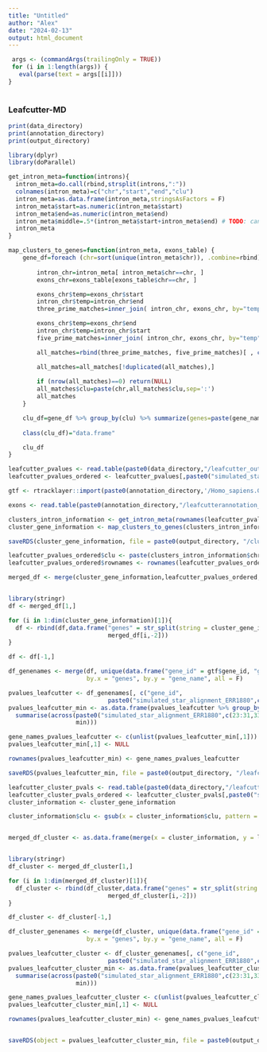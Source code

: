 ```yaml
---
title: "Untitled"
author: "Alex"
date: "2024-02-13"
output: html_document
---
```



```r
 args <- (commandArgs(trailingOnly = TRUE))
 for (i in 1:length(args)) {
   eval(parse(text = args[[i]]))
}
 
```

### Leafcutter-MD

```r
print(data_directory)
print(annotation_directory)
print(output_directory)
```

```r
library(dplyr)
library(doParallel)

get_intron_meta=function(introns){
  intron_meta=do.call(rbind,strsplit(introns,":"))
  colnames(intron_meta)=c("chr","start","end","clu")
  intron_meta=as.data.frame(intron_meta,stringsAsFactors = F)
  intron_meta$start=as.numeric(intron_meta$start)
  intron_meta$end=as.numeric(intron_meta$end)
  intron_meta$middle=.5*(intron_meta$start+intron_meta$end) # TODO: can remove this now? 
  intron_meta
}

map_clusters_to_genes=function(intron_meta, exons_table) {
    gene_df=foreach (chr=sort(unique(intron_meta$chr)), .combine=rbind) %dopar% {
    
        intron_chr=intron_meta[ intron_meta$chr==chr, ]
        exons_chr=exons_table[exons_table$chr==chr, ]

        exons_chr$temp=exons_chr$start
        intron_chr$temp=intron_chr$end
        three_prime_matches=inner_join( intron_chr, exons_chr, by="temp")

        exons_chr$temp=exons_chr$end
        intron_chr$temp=intron_chr$start
        five_prime_matches=inner_join( intron_chr, exons_chr, by="temp")

        all_matches=rbind(three_prime_matches, five_prime_matches)[ , c("clu", "gene_name")]

        all_matches=all_matches[!duplicated(all_matches),]
        
        if (nrow(all_matches)==0) return(NULL)
        all_matches$clu=paste(chr,all_matches$clu,sep=':')
        all_matches
    }

    clu_df=gene_df %>% group_by(clu) %>% summarize(genes=paste(gene_name, collapse = ","))
    
    class(clu_df)="data.frame"

    clu_df
}

```

```r
leafcutter_pvalues <- read.table(paste0(data_directory,"/leafcutter_outlier_pVals.txt"))
leafcutter_pvalues_ordered <- leafcutter_pvalues[,paste0("simulated_star_alignment_ERR1880",c(23:31,33:62),"Aligned.sortedByCoord.out.bam")]

gtf <- rtracklayer::import(paste0(annotation_directory,'/Homo_sapiens.GRCh38.42.primary_assembly.protein_coding.gtf'))
```


```r
exons <- read.table(paste0(annotation_directory,"/leafcutterannotation_all_exons.txt.gz"), header = T)

clusters_intron_information <- get_intron_meta(rownames(leafcutter_pvalues))
cluster_gene_information <- map_clusters_to_genes(clusters_intron_information, exons)

saveRDS(cluster_gene_information, file = paste0(output_directory, "/cluster_gene_information"))

leafcutter_pvalues_ordered$clu <- paste(clusters_intron_information$chr,clusters_intron_information$clu, sep = ":")
leafcutter_pvalues_ordered$rownames <- rownames(leafcutter_pvalues_ordered)

merged_df <- merge(cluster_gene_information,leafcutter_pvalues_ordered, by = "clu")


library(stringr)
df <- merged_df[1,]

for (i in 1:dim(cluster_gene_information)[1]){
  df <- rbind(df,data.frame("genes" = str_split(string = cluster_gene_information[i,"genes"], pattern = ",")[[1]],
                            merged_df[i,-2]))
}

df <- df[-1,]

df_genenames <- merge(df, unique(data.frame("gene_id" = gtf$gene_id, "gene_name" = gtf$gene_name)), 
                      by.x = "genes", by.y = "gene_name", all = F)

pvalues_leafcutter <- df_genenames[, c("gene_id",
                            paste0("simulated_star_alignment_ERR1880",c(23:31,33:62),"Aligned.sortedByCoord.out.bam"))]
pvalues_leafcutter_min <- as.data.frame(pvalues_leafcutter %>% group_by(gene_id) %>%
  summarise(across(paste0("simulated_star_alignment_ERR1880",c(23:31,33:62),"Aligned.sortedByCoord.out.bam"),
                   min)))

gene_names_pvalues_leafcutter <- c(unlist(pvalues_leafcutter_min[,1]))
pvalues_leafcutter_min[,1] <- NULL

rownames(pvalues_leafcutter_min) <- gene_names_pvalues_leafcutter

```

```r
saveRDS(pvalues_leafcutter_min, file = paste0(output_directory, "/leafcutter_gene_pvalues.RDS"))

```


```r
leafcutter_cluster_pvals <- read.table(paste0(data_directory,"/leafcutter_outlier_clusterPvals.txt"))
leafcutter_cluster_pvals_ordered <- leafcutter_cluster_pvals[,paste0("simulated_star_alignment_ERR1880",c(23:31,33:62),"Aligned.sortedByCoord.out.bam")]
cluster_information <- cluster_gene_information

cluster_information$clu <- gsub(x = cluster_information$clu, pattern = "\\w*:", replacement = "")


merged_df_cluster <- as.data.frame(merge(x = cluster_information, y = leafcutter_cluster_pvals_ordered, by.x = "clu", by.y = 0))


library(stringr)
df_cluster <- merged_df_cluster[1,]

for (i in 1:dim(merged_df_cluster)[1]){
  df_cluster <- rbind(df_cluster,data.frame("genes" = str_split(string = merged_df_cluster[i,"genes"], pattern = ",")[[1]],
                            merged_df_cluster[i,-2]))
}

df_cluster <- df_cluster[-1,]

df_cluster_genenames <- merge(df_cluster, unique(data.frame("gene_id" = gtf$gene_id, "gene_name" = gtf$gene_name)), 
                      by.x = "genes", by.y = "gene_name", all = F)

pvalues_leafcutter_cluster <- df_cluster_genenames[, c("gene_id",
                            paste0("simulated_star_alignment_ERR1880",c(23:31,33:62),"Aligned.sortedByCoord.out.bam"))]
pvalues_leafcutter_cluster_min <- as.data.frame(pvalues_leafcutter_cluster %>% group_by(gene_id) %>%
  summarise(across(paste0("simulated_star_alignment_ERR1880",c(23:31,33:62),"Aligned.sortedByCoord.out.bam"),
                   min)))

gene_names_pvalues_leafcutter_cluster <- c(unlist(pvalues_leafcutter_cluster_min[,1]))
pvalues_leafcutter_cluster_min[,1] <- NULL

rownames(pvalues_leafcutter_cluster_min) <- gene_names_pvalues_leafcutter_cluster


saveRDS(object = pvalues_leafcutter_cluster_min, file = paste0(output_directory, "/Leafcutter_cluster_Geuvadis_pvalues.RDS"))

```

